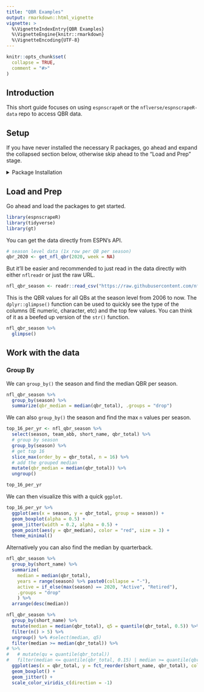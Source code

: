 ```yaml
---
title: "QBR Examples"
output: rmarkdown::html_vignette
vignette: >
  %\VignetteIndexEntry{QBR Examples}
  %\VignetteEngine{knitr::rmarkdown}
  %\VignetteEncoding{UTF-8}
---
```


```r
knitr::opts_chunk$set(
  collapse = TRUE,
  comment = "#>"
)
```

## Introduction

This short guide focuses on using `espnscrapeR` or the `nflverse/espnscrapeR-data` repo to access QBR data.

## Setup

If you have never installed the necessary R packages, go ahead and expand the collapsed section below, otherwise skip ahead to the "Load and Prep" stage.

<details><summary>Package Installation</summary>

You'll need the following packages to get started. Note that as of now, `espnscrapeR` is not on CRAN so you'll need to install it from GitHub as seen below.

```r
install.packages(c("tidyverse", "gt", "remotes"), type = "binary")
remotes::install_github("espnscrapeR")
```


</details>

## Load and Prep

Go ahead and load the packages to get started.

```r
library(espnscrapeR)
library(tidyverse)
library(gt)
```

You can get the data directly from ESPN's API.

```r
# season level data (1x row per QB per season)
qbr_2020 <- get_nfl_qbr(2020, week = NA)
```

But it'll be easier and recommended to just read in the data directly with either `nflreadr` or just the raw URL.

```r
nfl_qbr_season <- readr::read_csv("https://raw.githubusercontent.com/nflverse/espnscrapeR-data/master/data/qbr-nfl-season.csv")
```

This is the QBR values for all QBs at the season level from 2006 to now. The `dplyr::glimpse()` function can be used to quickly see the type of the columns (IE numeric, character, etc) and the top few values. You can think of it as a beefed up version of the `str()` function.

```r
nfl_qbr_season %>% 
  glimpse()
```

## Work with the data

### Group By

We can `group_by()` the season and find the median QBR per season.

```r
nfl_qbr_season %>% 
  group_by(season) %>% 
  summarize(qbr_median = median(qbr_total), .groups = "drop")
```

We can also `group_by()` the season and find the max `n` values per season.

```r
top_16_per_yr <- nfl_qbr_season %>% 
  select(season, team_abb, short_name, qbr_total) %>% 
  # group by season
  group_by(season) %>% 
  # get top 16
  slice_max(order_by = qbr_total, n = 16) %>% 
  # add the grouped median
  mutate(qbr_median = median(qbr_total)) %>% 
  ungroup()

top_16_per_yr
```

We can then visualize this with a quick `ggplot`.

```r
top_16_per_yr %>% 
  ggplot(aes(x = season, y = qbr_total, group = season)) +
  geom_boxplot(alpha = 0.5) +
  geom_jitter(width = 0.2, alpha = 0.5) +
  geom_point(aes(y = qbr_median), color = "red", size = 3) +
  theme_minimal()
```

Alternatively you can also find the median by quarterback.

```r
nfl_qbr_season %>%
  group_by(short_name) %>% 
  summarize(
    median = median(qbr_total), 
    years = range(season) %>% paste0(collapse = "-"),
    active = if_else(max(season) == 2020, "Active", "Retired"),
    .groups = "drop"
    ) %>% 
  arrange(desc(median))
```


```r
nfl_qbr_season %>%
  group_by(short_name) %>% 
  mutate(median = median(qbr_total), q5 = quantile(qbr_total, 0.5)) %>% 
  filter(n() > 5) %>% 
  ungroup() %>% #select(median, q5)
  filter(median >= median(qbr_total)) %>% 
# %>% 
#   # mutate(qu = quantile(qbr_total))
#   filter(median <= quantile(qbr_total, 0.15) | median >= quantile(qbr_total, 0.75)) %>% 
  ggplot(aes(x = qbr_total, y = fct_reorder(short_name, qbr_total), color = season)) +
  geom_boxplot() +
  geom_jitter() +
  scale_color_viridis_c(direction = -1)
```

